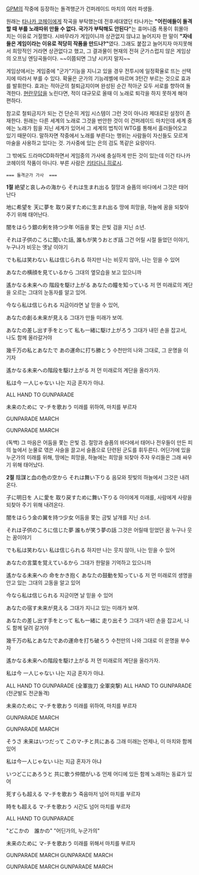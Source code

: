 [[GPM]]의 작중에 등장하는 돌격행군가 건퍼레이드 마치의 여러 파생들.

원래는 [[타나카 코헤이]]에게 작곡을 부탁했는데 전후세대였던 타나카는 '''"어린애들이 돌격할 때 부를 노래따위 만들 수 없다. 국가가 부탁해도 안된다"'''는 휴머니즘 폭풍이 휘몰아치는 이유로 거절했다. 시바무라가 게임이니까 상관없지 않냐고 늘어지자 한 말이 '''"자네들은 게임이라는 이유로 적당히 작품을 만드나?"'''였다. 그래도 붙잡고 늘어지자 마지못해서 희망적인 거라면 상관없다고 했고, 그 결과물이 현재의 전혀 군가스럽지 않은 게임상의 오프닝 엔딩곡들이다. ~~이쯤되면 그냥 시키지 말지~~

게임상에서는 게임중에 "군가"기능을 지니고 있을 경우 전투시에 일정확율로 뜨는 선택지에 따라서 부를 수 있다. 확율은 군가의 기능레벨에 따르며 3턴간 부르는 것으로 효과를 발휘한다. 효과는 적아군의 철퇴금지이며 완성된 순간 적아군 모두 서로를 향하여 돌격한다. [[현란무답]]을 노린다면, 적이 대규모로 올때 이 노래로 퇴각을 하지 못하게 해야 편하다.

참고로 철퇴금지가 되는 건 단순히 게임 시스템이 그런 것이 아니라 제대로된 설정이 존재한다. 원래는 다른 세계의 노래로 그것을 번안한 것이 이 건퍼레이드 마치인데 세계 중에는 노래가 힘을 지닌 세계가 있어서 그 세계의 법칙이 WTG를 통해서 흘러들어오고 있기 때문이다. 말하자면 작중에서 노래를 부른다는 행위는 사람들이 자신들도 모르게 마술을 사용하고 있다는 것. 가사중에 있는 은의 검도 똑같은 요량이다.

그 밖에도 드라마CD화하면서 게임중의 가사에 충실하게 만든 것이 있는데 이건 타나카 코헤이의 작품이 아니다. 부른 사람은 [[키타다니 히로시]].

{{{#!html
<embed style="LEFT: 5px; WIDTH: 300px; TOP: 5px; HEIGHT: 45px" src="http://mediafile.paran.com/MEDIA_8934133/BLOG/200811/1225466766_Gunparade March pull.mp3" width="300" height="45" type="audio/x-mpeg" allowscriptaccess="never" autostart="1"></embed>
}}}

 === 돌격군가 가사  === 
'''1절'''
絶望と哀しみの海から それは生まれ出る
절망과 슬픔의 바다에서 그것은 태어난다

地に希望を 天に夢を 取り戻すために生まれ出る
땅에 희망을, 하늘에 꿈을 되찾아 주기 위해 태어난다.

闇をはらう銀の剣を持つ少年
어둠을 쫓는 은빛 검을 지닌 소년.

それは子供のころに聞いた話, 誰もが笑うおとぎ話
그건 어릴 시절 들었던 이야기, 누구나가 비웃는 옛날 이야기

でも私は笑わない 私は信じられる
하지만 나는 비웃지 않아, 나는 믿을 수 있어

あなたの横顔を見ているから
그대의 옆모습을 보고 있으니까

遙かなる未来への 階段を駆け上がる あなたの瞳を知っている
저 먼 미래로의 계단을 오르는 그대의 눈동자를 알고 있어.

今なら私は信じられる 
지금이라면 날 믿을 수 있어, 

あなたの創る未来が見える
그대가 만들 미래가 보여.

あなたの差し出す手をとって 私も一緒に駆け上がろう
그대가 내민 손을 잡고서, 나도 함께 올라갈거야

幾千万の私とあなたで あの運命に打ち勝とう
수천만의 나와 그대로, 그 운명을 이기자

遙かなる未来への階段を駆け上がる
저 먼 미래로의 계단을 올라가자.

私は今 一人じゃない
나는 지금 혼자가 아냐.

ALL HAND TO GUNPARADE

未来のために マ-チを歌おう
미래를 위하여, 마치를 부르자

GUNPARADE MARCH

GUNPARADE MARCH

(독백)
그 마음은 어둠을 쫓는 은빛 검. 절망과 슬픔의 바다에서 태어나
전우들이 만든 피의 늪에서 눈물로 엮은 사슬을 끌고서
슬픔으로 단련된 군도를 휘두른다.
어딘가에 있을 누군가의 미래를 위해, 땅에는 희망을, 하늘에는 희망을 되찾아 주자
우리들은 그래 싸우기 위해 태어났다.


'''2절'''
陰謀と血の色の空から それは舞い下りる
음모와 핏빛의 하늘에서 그것은 내려온다.

子に明日を 人に愛を 取り戻すために舞い下りる
아이에게 미래를, 사람에게 사랑을 되찾아 주기 위해 내려온다.

闇をはらう金の翼を持つ少女
어둠을 쫓는 금빛 날개를 지닌 소녀.

それは子供のころに信じた夢 誰もが笑う夢の話
그것은 어릴때 믿었던 꿈 누구나 웃는 꿈이야기

でも私は笑わない 私は信じられる
하지만 나는 웃지 않아, 나는 믿을 수 있어

あなたの言葉を覚えているから
그대가 한말을 기억하고 있으니까

遙かなる未来への 命をかき抱く あなたの鼓動を知っている
저 먼 미래로의 생명을 안고 있는 그대의 고동을 알고 있어

今なら私は信じられる
지긍이면 날 믿을 수 있어 

あなたの宿す未来が見える
그대가 지니고 있는 미래가 보여.

あなたの差し出す手をとって 私も一緒に 走り出そう
그대가 내민 손을 잡고서, 나도 함께 달려 갈거야

幾千万の私とあなたであの運命を打ち破ろう
수천만의 나와 그대로 이 운명을 부수자

遙かなる未来への階段を駆け上がる
저 먼 미래로의 계단을 올라가자.

私は今 一人じゃない
나는 지금 혼자가 아냐.

ALL HAND TO GUNPARADE (全軍抜刀 全軍突撃)
ALL HAND TO GUNPARADE (전군발도 전군돌격)

未来のために マ-チを歌おう
미래를 위하여, 마치를 부르자

GUNPARADE MARCH

GUNPARADE MARCH


そうさ 未来はいつだって このマ-チと共にある
그래 미래는 언제나, 이 마치와 함께 있어

私は今一人じゃない
나는 지금 혼자가 아냐

いつどこにあろうと 共に歌う仲間がいる
언제 어디에 있든 함께 노래하는 동료가 있어

死すらも超える マ-チを歌おう
죽음마저 넘어 마치를 부르자

時をも超える マ-チを歌おう
시간도 넘어 마치를 부르자

ALL HAND TO GUNPARADE

"どこかの　誰かの"
"어딘가의, 누군가의"

未来のために マ-チを歌おう
미래를 위해서 마치를 부르자

GUNPARADE MARCH GUNPARADE MARCH

GUNPARADE MARCH GUNPARADE MARCH
